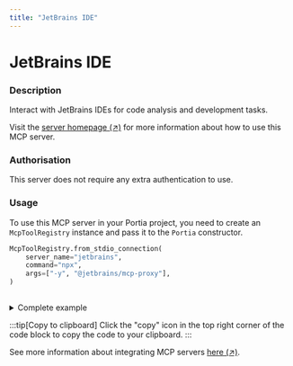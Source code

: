 ```yaml
---
title: "JetBrains IDE"
---
```

<!-- WARNING: This file is auto-generated by generate_tool_docs.py. Do not edit manually. -->


# JetBrains IDE

### Description

Interact with JetBrains IDEs for code analysis and development tasks.

Visit the [server homepage (↗)](https://github.com/jetbrains/mcp-jetbrains) for more information about how to use this MCP server.

### Authorisation

This server does not require any extra authentication to use.

### Usage

To use this MCP server in your Portia project, you need to create an `McpToolRegistry` instance and pass it to the `Portia` constructor.

```python
McpToolRegistry.from_stdio_connection(
    server_name="jetbrains",
    command="npx",
    args=["-y", "@jetbrains/mcp-proxy"],
)
                    
```

<details>
<summary>Complete example</summary>

Equip your `Portia` instance with the tools from the MCP server, in addition to the default tools from the `DefaultToolRegistry`:

```python
from portia import DefaultToolRegistry, McpToolRegistry, Portia, Config

config = Config.from_default()
tool_registry = DefaultToolRegistry(config) +  McpToolRegistry.from_stdio_connection(
    server_name="jetbrains",
    command="npx",
    args=["-y", "@jetbrains/mcp-proxy"],
)
                    

portia = Portia(config=config, tools=tool_registry)
```

</details>

:::tip[Copy to clipboard]
Click the "copy" icon in the top right corner of the code block to copy the code to your clipboard.
:::

See more information about integrating MCP servers [here (↗)](/mcp-servers).


